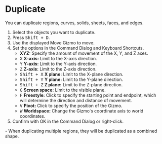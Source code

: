 
# Duplicate

<Reference shortcut="Shift + D" command="Duplicate" button="Left of Command Bar" />

You can duplicate regions, curves, solids, sheets, faces, and edges.

1. Select the objects you want to duplicate.
2. Press <kbd>Shift + D</kbd>.
3. Use the displayed Move Gizmo to move.
4. Set the options in the Command Dialog and Keyboard Shortcuts.
   - **XYZ:** Specify the amount of movement of the X, Y, and Z axes.
   - <kbd>X</kbd> **X-axis:** Limit to the X-axis direction.
   - <kbd>Y</kbd> **Y-axis:** Limit to the Y-axis direction.
   - <kbd>Z</kbd> **Z-axis:** Limit to the Z-axis direction.
   - <kbd>Shift + X</kbd> **X plane:** Limit to the X-plane direction.
   - <kbd>Shift + Y</kbd> **Y plane:** Limit to the Y-plane direction.
   - <kbd>Shift + Z</kbd> **Z plane:** Limit to the Z-plane direction.
   - <kbd>G</kbd> **Screen space:** Limit to the visible plane.
   - <kbd>F</kbd> **Freestyle:** Click to specify the starting point and endpoint, which will determine the direction and distance of movement.
   - <kbd>V</kbd> **Pivot:** Click to specify the position of the Gizmo.
   - <kbd>W</kbd> **Worldspace:** Change the Gizmo's coordinate axis to world coordinates.
4. Confirm with OK in the Command Dialog or right-click.

<Callout type="info">
   - When duplicating multiple regions, they will be duplicated as a combined shape.
</Callout> 







